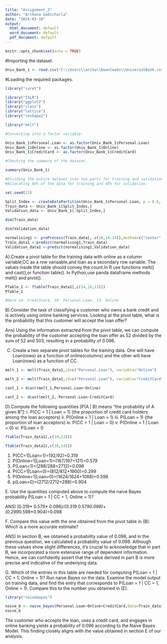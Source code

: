 ---
title: "Assignment_3"
author: "Archana Gadicharla"
date: "2024-03-10"
output:
  html_document: default
  word_document: default
  pdf_document: default
---

```{r setup, include=FALSE}
knitr::opts_chunk$set(echo = TRUE)
```

#Importing the dataset.
```{r}
Univ_Bank_1 <- read.csv("C:\\Users\\archa\\Downloads\\UniversalBank.csv")
```


#Loading the required packages.
```{r}
library("caret")
```

```{r}
library("ISLR")
library("ggplot2")
library("class")
library("lattice")
library("reshape2")
```

```{r}
library("melt")
```

```{r}
#Converting into a factor variable.
```

```{r}
Univ_Bank_1$Personal.Loan <- as.factor(Univ_Bank_1$Personal.Loan)
Univ_Bank_1$Online <- as.factor(Univ_Bank_1$Online)
Univ_Bank_1$CreditCard <- as.factor(Univ_Bank_1$CreditCard)
```

```{r}
#Checking the summary of the dataset.
```

```{r}
summary(Univ_Bank_1)
```
```{r}
#Dividing the entire dataset into two parts for training and validation purposes.
#Allocating 60% of the data for training and 40% for validation.
```

```{r}
set.seed(23)
```

```{r}
Split_Index <- createDataPartition(Univ_Bank_1$Personal.Loan, p = 0.6, list = FALSE)
Train_data <- Univ_Bank_1[Split_Index,]
Validation_data <- Univ_Bank_1[-Split_Index,]
```

```{r}
dim(Train_data)
```
```{r}
dim(Validation_data)
```
```{r}
normalising1 <- preProcess(Train_data[,-c(10,14:14)],method=c("center","scale"))
Train_data1 <-predict(normalising1,Train_data)
Validation_data1 <-predict(normalising1,Validation_data)
```

A).Create a pivot table for the training data with online as a column variable,CC as a row variaable,and loan as a secondary row variable. The values inside the table should convey the count.In R use functions melt() and cast(),or function table(). In Python,use panda dataframe methods melt() and pivot().


```{r}
PTable_1 <- ftable(Train_data1[,c(14,10,13)])
PTable_1
```
```{r}
#Here 14- CreditCard, 10- Personal.Loan, 13- Online
```

B).Consider the task of classifying a customer who owns a bank credit and is actively using online banking services.
Looking at the pivot table, what is the probability that this customer will accept the loan offer?

Ans) Using the information extracted from the pivot table, we can compute the probability of the customer accepting the loan offer as 52 divided by the sum of 52 and 503, resulting in a probability of 0.096.


C) Create a two separate pivot tables for the training data. One will have Loan(rows) as a function of online(columns) and the other will have Loan(rows) as a function of CC.

```{r}
melt_1 <- melt(Train_data1,id=c("Personal.Loan"), variable="Online")
```
```{r}
melt_2 <- melt(Train_data1,id=c("Personal.Loan"), variable="CreditCard")
```

```{r}
cast_1 = dcast(melt_1,Personal.Loan~Online)
```

```{r}
cast_2 <- dcast(melt_2, Personal.Loan~CreditCard)
```
D).Compute the following quantities [P(A | B) means “the probability of A given B”]:
i. P(CC = 1 | Loan = 1) (the proportion of credit card holders among the loan acceptors)
ii. P(Online = 1 | Loan = 1)
iii. P(Loan = 1) (the proportion of loan acceptors)
iv. P(CC = 1 | Loan = 0)
v. P(Online = 1 | Loan = 0)
vi. P(Loan = 0

```{r}
ftable(Train_data1[,c(10,13)])
```
```{r}
ftable(Train_data1[,c(10,14)])
```
1. P(CC=1|Loan=1)=(92/92)=0.319
2. P(Online=1|Loan=1)=(167/167+121)=0.579
3. P(Loan=1)=(288/288+2712)=0.096
4. P(CC=1|Loan=0)=(812/812+1900)=0.299
5. P(Online=1|Loan=0)=(1624/1624+1088)=0.598
6. p(Loan=0)=(2712/2712+288)=0.904


E. Use the quantities computed above to compute the naive Bayes probability P(Loan = 1 | CC
= 1, Online = 1)?

ANS) (0.319* 0.579* 0.096*)/(0.319* 0.579*0.096)+(0.299*0.598*0.904)=0.098


F. Compare this value with the one obtained from the pivot table in (B). Which is a more
accurate estimate?

ANS) In section B, we obtained a probability value of 0.096, and in the previous question, we calculated a probability value of 0.098. Although these values show slight differences, it's crucial to acknowledge that in part B, we incorporated a more extensive range of dependent information. Hence, we can confidently assert that the value derived in part B is more precise and indicative of the underlying data.



G. Which of the entries in this table are needed for computing P(Loan = 1 | CC = 1, Online = 1)?
Run naive Bayes on the data. Examine the model output on training data, and find the entry
that corresponds to P(Loan = 1 | CC = 1, Online = 1). Compare this to the number you
obtained in (E).

```{r}
library("naivebayes")
```

```{r}
naive_b <- naive_bayes(Personal.Loan~Online+CreditCard,data=Train_data1)
naive_b
```
The customer who accepts the loan, uses a credit card, and engages in online banking yields a probability of 0.096 according to the Naive Bayes Model. This finding closely aligns with the value obtained in section E of our analysis.







